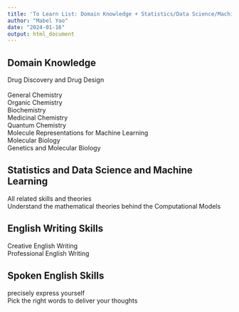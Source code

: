```yaml
---
title: 'To Learn List: Domain Knowledge + Statistics/Data Science/Machine Learning + Writing Skills'
author: "Mabel Yao"
date: "2024-01-16"
output: html_document
---
```

## Domain Knowledge
Drug Discovery and Drug Design \
\
General Chemistry \
Organic Chemistry \
Biochemistry \
Medicinal Chemistry \
Quantum Chemistry \
Molecule Representations for Machine Learning \ 
\
Molecular Biology\
Genetics and Molecular Biology\


## Statistics and Data Science and Machine Learning 
All related skills and theories \
Understand the mathematical theories behind the Computational Models\

## English Writing Skills
Creative English Writing\
Professional English Writing \

## Spoken English Skills
precisely express yourself\
Pick the right words to deliver your thoughts\











